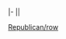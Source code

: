 |-
|{{American politics/party colours/Republican}}|<noinclude>
[[Category:美國政黨顏色模板|Republican/row]]

</noinclude>